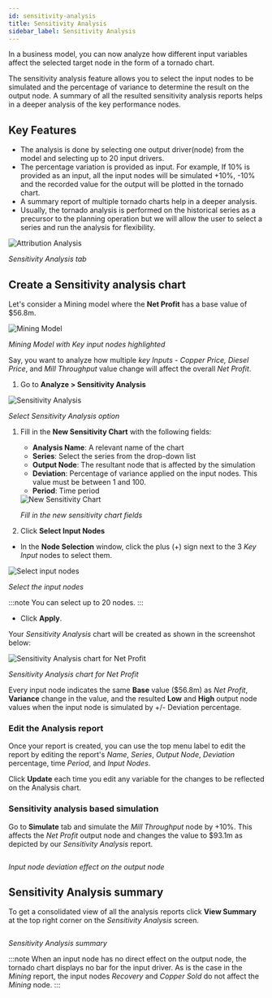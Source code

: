 ```yaml
---
id: sensitivity-analysis
title: Sensitivity Analysis
sidebar_label: Sensitivity Analysis
---
```



In a business model, you can now analyze how different input variables affect the selected target node in the form of a tornado chart.

The sensitivity analysis feature allows you to select the input nodes to be simulated and the percentage of variance to determine the result on the output node. A summary of all the resulted sensitivity analysis reports helps in a deeper analysis of the key performance nodes.

## Key Features

- The analysis is done by selecting one output driver(node) from the model and selecting up to 20 input drivers.
- The percentage variation is provided as input. For example, If 10% is provided as an input, all the input nodes will be simulated +10%, -10% and the recorded value for the output will be plotted in the tornado chart.
- A summary report of multiple tornado charts help in a deeper analysis.
- Usually, the tornado analysis is performed on the historical series as a precursor to the planning operation but we will allow the user to select a series and run the analysis for flexibility.

<div style={{ textAlign: "center" }}>
  <Zoom>
    <img
      alt="Attribution Analysis"
      src={useBaseUrl("/doc-images/analyze/sensitivity-tab.png")}
    />
  </Zoom>
</div>

*Sensitivity Analysis tab*

## Create a Sensitivity analysis chart

Let's consider a Mining model where the  **Net Profit** has a base value of $56.8m.

<div style={{ textAlign: "center" }}>
  <Zoom>
    <img
      alt="Mining Model"
      src={useBaseUrl("/doc-images/analyze/mining-model.png")}
    />
  </Zoom>
</div>

*Mining Model with Key input nodes highlighted*

Say, you want to analyze how multiple *key Inputs* - *Copper Price, Diesel Price*, and *Mill Throughput* value change will affect the overall *Net Profit*. 

1. Go to **Analyze > Sensitivity Analysis**

 <div style={{ textAlign: "center" }}>
  <Zoom>
    <img
      alt="Sensitivity Analysis"
      src={useBaseUrl("/doc-images/analyze/sensitivity-analysis-option.png")}
    />
  </Zoom>
 </div>

 *Select Sensitivity Analysis option*

1. Fill in the **New Sensitivity Chart** with the following fields: 
   - **Analysis Name**: A relevant name of the chart
   - **Series**: Select the series from the drop-down list
   - **Output Node**: The resultant node that is affected by the simulation
   - **Deviation**: Percentage of variance applied on the input nodes. This value must be between 1 and 100.
   - **Period**: Time period

   <div style={{ textAlign: "center" }}>
    <Zoom>
     <img
      alt="New Sensitivity Chart"
      src={useBaseUrl("/doc-images/analyze/create-analysis.png")}
     />
    </Zoom>
   </div>
   
   *Fill in the new sensitivity chart fields*

1. Click **Select Input Nodes**
 - In the **Node Selection** window, click the plus (+) sign next to the 3 *Key Input* nodes to select them.

 <div style={{ textAlign: "center" }}>
  <Zoom>
    <img
      alt="Select input nodes"
      src={useBaseUrl("/doc-images/analyze/select-input-node.png")}
    />
  </Zoom>
 </div>

 *Select the input nodes*

 :::note
 You can select up to 20 nodes.
 :::

 - Click **Apply**.

Your *Sensitivity Analysis* chart will be created as shown in the screenshot below:

<div style={{ textAlign: "center" }}>
  <Zoom>
    <img
      alt="Sensitivity Analysis chart for Net Profit"
      src={useBaseUrl("/doc-images/analyze/sensitivity-analysis-chart.png")}
    />
  </Zoom>
</div>

*Sensitivity Analysis chart for Net Profit*

Every input node indicates the same **Base** value ($56.8m) as *Net Profit*, **Variance** change in the value, and the resulted **Low** and **High** output node values when the input node is simulated by +/- Deviation percentage.

### Edit the Analysis report

Once your report is created, you can use the top menu label to edit the report by editing the report's *Name*, *Series*, *Output Node*, *Deviation* percentage, time *Period*, and *Input Nodes*.

Click **Update** each time you edit any variable for the changes to be reflected on the Analysis chart.

### Sensitivity analysis based simulation

Go to **Simulate** tab and simulate the *Mill Throughput* node by +10%.
This affects the *Net Profit* output node and changes the value to $93.1m as depicted by our *Sensitivity Analysis* report.

<div style={{ textAlign: "center" }}>
  <Zoom>
    <img
      alt=""
      src={useBaseUrl("/doc-images/analyze/simulate-input-node.png")}
    />
  </Zoom>
</div>

*Input node deviation effect on the output node*

## Sensitivity Analysis summary

To get a consolidated view of all the analysis reports click **View Summary** at the top right corner on the *Sensitivity Analysis* screen.

<div style={{ textAlign: "center" }}>
  <Zoom>
    <img
      alt=""
      src={useBaseUrl("/doc-images/analyze/sensitivity-analysis-summary.png")}
    />
  </Zoom>
</div>

*Sensitivity Analysis summary*

:::note
When an input node has no direct effect on the output node, the tornado chart displays no bar for the input driver. 
As is the case in the *Mining* report, the input nodes *Recovery* and *Copper Sold* do not affect the *Mining* node.
:::
